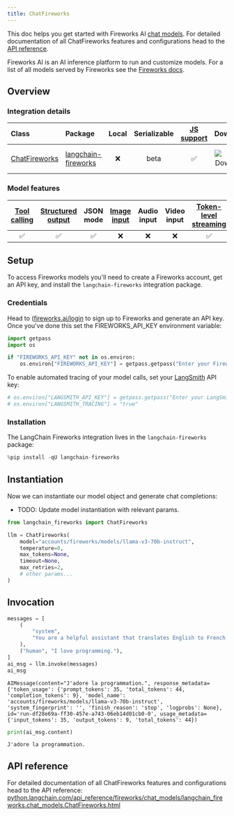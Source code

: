 ```yaml
---
title: ChatFireworks
---
```


This doc helps you get started with Fireworks AI [chat models](/oss/langchain/models). For detailed documentation of all ChatFireworks features and configurations head to the [API reference](https://python.langchain.com/api_reference/fireworks/chat_models/langchain_fireworks.chat_models.ChatFireworks.html).

Fireworks AI is an AI inference platform to run and customize models. For a list of all models served by Fireworks see the [Fireworks docs](https://fireworks.ai/models).

## Overview

### Integration details

| Class | Package | Local | Serializable | [JS support](https://js.langchain.com/docs/integrations/chat/fireworks) | Downloads | Version |
| :--- | :--- | :---: | :---: |  :---: | :---: | :---: |
| [ChatFireworks](https://python.langchain.com/api_reference/fireworks/chat_models/langchain_fireworks.chat_models.ChatFireworks.html) | [langchain-fireworks](https://python.langchain.com/api_reference/fireworks/index.html) | ❌ | beta | ✅ | ![PyPI - Downloads](https://img.shields.io/pypi/dm/langchain-fireworks?style=flat-square&label=%20) | ![PyPI - Version](https://img.shields.io/pypi/v/langchain-fireworks?style=flat-square&label=%20) |

### Model features

| [Tool calling](/oss/langchain/tools) | [Structured output](/oss/langchain/structured-output) | JSON mode | [Image input](/oss/langchain/messages#multimodal) | Audio input | Video input | [Token-level streaming](/oss/langchain/streaming/) | Native async | [Token usage](/oss/langchain/models#token-usage) | [Logprobs](/oss/langchain/models#log-probabilities) |
| :---: | :---: | :---: | :---: |  :---: | :---: | :---: | :---: | :---: | :---: |
| ✅ | ✅ | ✅ | ❌ | ❌ | ❌ | ✅ | ✅ | ✅ | ✅ |

## Setup

To access Fireworks models you'll need to create a Fireworks account, get an API key, and install the `langchain-fireworks` integration package.

### Credentials

Head to ([fireworks.ai/login](https://fireworks.ai/login) to sign up to Fireworks and generate an API key. Once you've done this set the FIREWORKS_API_KEY environment variable:

```python
import getpass
import os

if "FIREWORKS_API_KEY" not in os.environ:
    os.environ["FIREWORKS_API_KEY"] = getpass.getpass("Enter your Fireworks API key: ")
```

To enable automated tracing of your model calls, set your [LangSmith](https://docs.smith.langchain.com/) API key:

```python
# os.environ["LANGSMITH_API_KEY"] = getpass.getpass("Enter your LangSmith API key: ")
# os.environ["LANGSMITH_TRACING"] = "true"
```

### Installation

The LangChain Fireworks integration lives in the `langchain-fireworks` package:

```python
%pip install -qU langchain-fireworks
```

## Instantiation

Now we can instantiate our model object and generate chat completions:

- TODO: Update model instantiation with relevant params.

```python
from langchain_fireworks import ChatFireworks

llm = ChatFireworks(
    model="accounts/fireworks/models/llama-v3-70b-instruct",
    temperature=0,
    max_tokens=None,
    timeout=None,
    max_retries=2,
    # other params...
)
```

## Invocation

```python
messages = [
    (
        "system",
        "You are a helpful assistant that translates English to French. Translate the user sentence.",
    ),
    ("human", "I love programming."),
]
ai_msg = llm.invoke(messages)
ai_msg
```

```output
AIMessage(content="J'adore la programmation.", response_metadata={'token_usage': {'prompt_tokens': 35, 'total_tokens': 44, 'completion_tokens': 9}, 'model_name': 'accounts/fireworks/models/llama-v3-70b-instruct', 'system_fingerprint': '', 'finish_reason': 'stop', 'logprobs': None}, id='run-df28e69a-ff30-457e-a743-06eb14d01cb0-0', usage_metadata={'input_tokens': 35, 'output_tokens': 9, 'total_tokens': 44})
```

```python
print(ai_msg.content)
```

```output
J'adore la programmation.
```

## API reference

For detailed documentation of all ChatFireworks features and configurations head to the API reference: [python.langchain.com/api_reference/fireworks/chat_models/langchain_fireworks.chat_models.ChatFireworks.html](https://python.langchain.com/api_reference/fireworks/chat_models/langchain_fireworks.chat_models.ChatFireworks.html)
